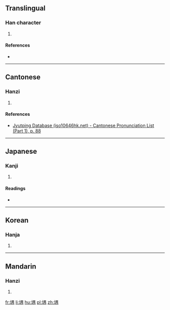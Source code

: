 ==Translingual==

===Han character===
{{Han char|rn=32|rad=土|as=09|sn=12|four=46127|canj=GWLB|ids=⿰土禺}}

# {{defn|Han|sort=土09}}

====References====
* {{Han ref|kx=0233.180|dkj=05257|dj=0470.340|hdz=10463.020|uh=5823|ud=22563|bh=D8A4|bd=55460}}

----

==Cantonese==

===Hanzi===
{{yue-hanzi|jyut=[[jyu4]]|y=yu4}}

# {{defn|lang=yue|sort=土09}}

====References====
*[http://www.iso10646hk.net/jp/document/download.jsp Jyutping Database (iso10646hk.net) - Cantonese Pronunciation List (Part 1), p. 88]

----

==Japanese==

===Kanji===
{{ja-kanji|grade=|rs=土09}}

# {{defn|lang=ja|sort=土09}}

====Readings====
* {{ja-readings|on=[[ぐ]] (gu)|kun=}}

----

==Korean==

===Hanja===
{{ko-hanja|hangeul=유|rv=yu|mr=yu}}

# {{defn|lang=ko|sort=土09}}

----

==Mandarin==

===Hanzi===
{{cmn-hanzi|pin=[[yú]] ([[yu2]])|wg=yü<sup>2</sup>}}

# {{defn|lang=cmn|sort=土09}}

[[fr:堣]]
[[li:堣]]
[[hu:堣]]
[[pl:堣]]
[[zh:堣]]
